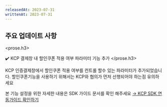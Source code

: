 ```yaml
---
releasedAt: 2023-07-31
writtenAt: 2023-07-31
---
```



## 주요 업데이트 사항

<prose.h3>
  <PaymentV1 />

  ✔️ KCP 결제창 내 할인쿠폰 적용 여부 파라미터 기능 추가
</prose.h3>

KCP 인증결제창에서 할인쿠폰 적용 여부를 컨트롤 할수 있는 파라미터가 추가되었습니다.
할인쿠폰기능을 사용하기 위해서는 KCP와 협의가 먼저 선행되어야 하는점 유의하세요

본 기능 설정을 위한 자세한 내용은 SDK 가이드 문서를 확인 해주세요
[→ KCP SDK 연동가이드 확인하기](/opi/ko/integration/pg/v1/nhn-kcp/readme#4-%EA%B8%B0%ED%83%80-%ED%8C%8C%EB%9D%BC%EB%AF%B8%ED%84%B0)
